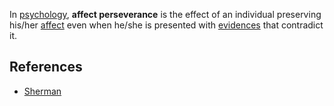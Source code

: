 In [[psychology]], '''affect perseverance''' is the effect of an individual preserving his/her [[affect]] even when he/she is presented with [[evidence]]s that contradict it.

==References==
*[http://psp.sagepub.com/cgi/content/abstract/28/2/224 Sherman]
{{onesource}}
{{citecheck}}
{{Uncategorizedstub|date=August 2007}}

{{psychology-stub}}
